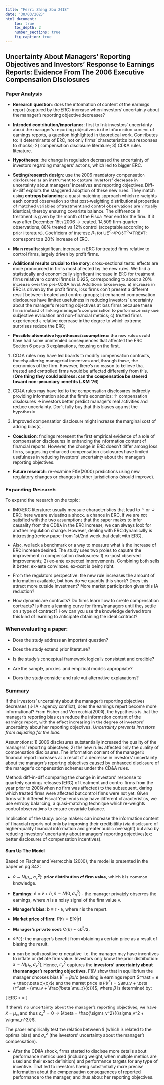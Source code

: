 ```yaml
---
title: "Ferri Zheng Zou 2018"
date: "30/03/2020"
html_document:
    toc: true
    toc_depth: 2
    number_sections: true
    fig_caption: true
---
```

## Uncertainty About Managers' Reporting Objectives and Investors' Response to Earnings Reports: Evidence From The 2006 Executive Compensation Disclosures{.tabset}

### Paper Analysis

-   **Research question**: does the information of content of the earnings report (captured by the ERC) increase when investors' uncertainty about the manager's reporting objective decreases? 

-   **Intended contribution/importance**: first to link investors' uncertainty about the manager's reporting objectives to the information content of earnings reports, a question highlighted in theoretical work. Contributes to: 1) determinants of ERC, not only firms' characteristics but responses to shocks; 2) compensation disclosure literature; 3) CD\&A rules literature. 

-   **Hypotheses**: the change in regulation decreased the uncertainty of investors regarding managers' actions, which led to bigger ERC. 

-   **Setting/research design**: use the 2006 mandatory compensation disclosures as an instrument to capture investors' decrease in uncertainty about managers' incentives and reporting objectives. Diff-in-diff exploits the staggered adoption of these new rules. They match using **entropy balancing**: a quasi-matching approach which re-weights each control observation so that post-weighting distributional properties of matched variables of treatment and control observations are virtually identical, thereby ensuring covariate balance. The difference in treatment is given by the month of the Fiscal Year end for the firm. If it was after December 15th 2006 $\rightarrow$ treated. 14,509 firm-quarter observations, 88\% treated vs 12\% control (acceptable according to prior literature). Coefficient of interest: $\beta_1$ for UE$^ast$POST$^ast$TREAT: correspont to a 20\% increase of ERC.

-   **Main results**: significant increase in ERC for treated firms relative to control firms, largely driven by profit firms. 

-   **Additional results crucial to the story**: cross-sectional tests: effects are more pronounced in firms most affected by the new rules. We find a statistically and economically significant increase in ERC for treatment firms relative to control firms is 0.925, corresponding to about a 20\% increase over the pre-CD\&A level. Additional takeaways: a) increase in ERC is driven by the profit firms, loss firms don't present a different result between treated and control groups; b) enhanced compensation disclosures have limited usefulness in reducing investors' uncertainty about the manager's reporting objectives at loss firms because these firms instead of linking manager's compensation to performace may use subjective evaluation and non-financial metrics; c) treated firms experienced a relative decrease in the degree to which extreme surprises reduce the ERC;

- **Possible alternative hypotheses/assumptions**: the new rules could have had some unintended consequences that affected the ERC. Section 6 posits 3 explanations, focusing on the first.

1) CD\&A rules may have led boards to modify compensation contracts, thereby altering managerial incentives and, through those, the economics of the firm. However, there's no reason to believe that treated and controlled firms would be affected differently from this. (**One thing they could address: can the compensation be steered toward non-pecuniary benefits (J\&M '76**)

2) CD\&A rules may have led to the compensation disclosures indirectly providing information about the firm's economics: $\uparrow$ compensation disclosures $\rightarrow$ investors better predict manager's real activities and reduce uncertainty. Don't fully buy that this biases against the hypothesis.

3) Improved compensation disclosure might increase the marginal cost of adding bias(*c*). 

-   **Conclusion**: findings represent the first empirical evidence of a role of compensation disclosures in enhancing the information content of financial reports. However, the change in ERC doesn't differ among loss firms, suggesting enhanced compensation disclosures have limited usefulness in reducing investors' uncertainty about the manager's reporting objectives. 

- **Future research**: re-examine F\&V(2000) predictions using new regulatory changes or changes in other jurisdictions (should improve). 

### **Expanding Research**

To expand the research on the topic:

- IMO:ERC literature: usually measure characteristics that lead to $\uparrow$ or $\downarrow$ ERC; here we are evluating a shock, a change in ERC. If we are not satisfied with the two assumptions that the paper makes to infer causality from the CD\&A in the ERC increase, we can always look for another regulation change. However, dealing with ERC dynamically is interesting(review paper from 1st/2nd week that dealt with ERC). 

- Also, we lack a benchmark or a way to measure what is the increase of ERC increase desired. The study uses two proies to caputre the improvement in compensation disclosures: 1) ex-post observed improvements; 2) ex-ante expected improvements. Combining both sells it better: ex-ante convinces, ex-post is being right.

- From the regulators perspective: the new rule increases the amount of information available, but how do we quantify this shock? Does this attract more outside investment? More market participation given this IA reduction? 

- How dynamic are contracts? Do firms learn how to create compensation contracts? Is there a learning curve for firms/managers until they settle on a type of contract? How can you use the knowledge derived from this kind of learning to anticipate obtaining the ideal contract? 

### When evaluating a paper:

- Does the study address an important question?

- Does the study extend prior literature?

- Is the study's conceptual framework logically consistent and credible?

- Are the sample, proxies, and empirical models appropriate?

- Does the study consider and rule out alternative explanations?

### Summary

If the investors' uncertainty about the manager's reporting objectives decreases ($\downarrow$ IA - agency conflict), does the earnings report become more informational? From Fisher and Verrecchia(2000), the hypothesis is that the manager's reporting bias can reduce the information content of the earnings report, with the effect increasing in the degree of investors' uncertainty about her reporting objectives. *Uncertainty prevents investors from adjusting for the bias.* 

Assumptions: 1) 2006 disclosures substantially increased the quality of the managers' reporting objectives; 2) the new rules affected only the quality of compensation disclosures. The information content of the manager's financial report increases as a result of a decrease in investors' uncertainty about the manager's reporting objectives caused by enhanced disclosure of the manager's compensation schemes under the CD\&A rules. 

Method: diff-in-diff comparing the change in investors' response to quarterly earnings releases (ERC) of treatment and control firms from the year prior to 2006(when no firm was affected) to the subsequent, during which treated firms were affected but control firms were not yet. Given firms with different Fiscal Year-ends may have different characteristics, we use entropy balancing, a quasi-matching technique which re-weights control observations to ensure covariate balance. 

Implication of the study: policy makers can increase the information content of financial reports not only by improving their credibitility (via disclosure of higher-quality financial information and greater public oversight) but also by reducing investors' uncertainty about managers' reporting objectives(ex: better disclosures of compensation incentives). 

#### **Sum Up The Model**

Based on Fischer and Verrecchia (2000), the model is presented in the paper on pg 342:

- $\tilde{v} \sim N(\mu_v, \sigma_v^2)$: **prior distribution of firm value**, which it is common knowledge. 

- **Earnings**: $\tilde{e}= \tilde{v} + \tilde{n}, \tilde{n} \sim N (0, \sigma_n^2)$ - the manager privately observes the earnings, where *n* is a noisy signal of the firm value v.

- **Manager's bias**: b $\equiv$ r - e, where r is the report. 

- **Market price of firm**: $P(r) = E[\tilde{v}|r]$

- **Manager's private cost**: C(b) = cb$^2$/2, 

- $\tilde{v}$P(r): the manager's benefit from obtaining a certain price as a result of biasing the result. 
- **x** can be both positive or negative, i.e. the manager may have incentives to inflate or deflate firm value. Investors only know the prior distribution: $\tilde{x} \sim N(\mu_x, \sigma_x^2)$. Hence, $\sigma_x^2$ captures the **investors' uncertainty about the manager's reporting objectives**. F\&V show that in equilibrium the manager chooses bias  $b^\ast$ = $\beta x / c$ (resulting in earnings report $r^\ast = e + \frac{\beta x}{c}$) and the market price is P($r^\ast$) = $\mu_v + \beta (r^\ast - (\mu_v + \frac{\beta \mu_x}{c}))$, where $\beta$ is determined by:

\[ ERC = \beta = \frac{\sigma_v^2}{(\sigma_v^2 + \sigma_n^2 + \beta^2 \sigma_x^2 / c^2)} \]

If there's no uncertainty about the manager's reporting objectives, we have $\tilde{x}$ = $\mu_x$, and thus $\sigma_x^2 = 0$ $\rightarrow$ $\beta = \frac{\sigma_v^2}{(\sigma_v^2 + \sigma_n^2)}$. 

The paper empirically test the relation between $\beta$ (which is related to the optimal bias) and $\sigma_x^2$ (the investors' uncertainty about the manager's compensation). 

- After the CD\&A shock, firms started to disclose more details about performance metrics used (including weight, when multiple metrics are used and their exact definition) and performance targets for any type of incentive. That led to investors having substantially more precise information about the compensation consequences of reported performance to the manager, and thus about her reporting objectives. 














